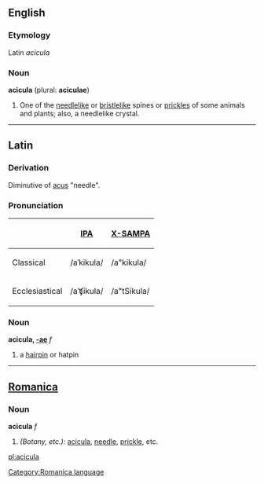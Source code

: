 ==English==
===Etymology===
Latin ''acicula''

===Noun===
'''acicula''' (plural: '''aciculae''')

# One of the [[needlelike]] or [[bristlelike]] spines or [[prickles]] of some animals and plants; also, a needlelike crystal.

----

==Latin==
===Derivation===
Diminutive of [[acus]] "needle".

===Pronunciation===
{| border=1 cellpadding=5
! !! [[w:IPA|IPA]] !! [[w:X-SAMPA|X-SAMPA]]
|-
! Classical
| /aˈkikula/ || /a"kikula/
|-
! Ecclesiastical
| /aˈʧikula/ || /a"tSikula/
|}

===Noun===
'''acicula, [[Wiktionary Appendix:Latin first declension|-ae]]''' ''f''
# a [[hairpin]] or hatpin
----

==[[Romanica]]==
[[Category:Romanica language]]
===Noun===
<b>acicula</b> ''f''
#''(Botany, etc.):'' [[acicula]], [[needle]], [[prickle]], etc.

[[pl:acicula]]
